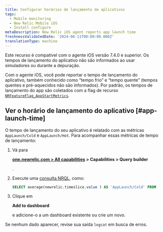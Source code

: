 ```yaml
---
title: Configurar horários de lançamento de aplicativos
tags:
  - Mobile monitoring
  - New Relic Mobile iOS
  - Install configure
metaDescription: New Relic iOS agent reports app launch time
freshnessValidatedDate: '2024-06-11T00:00:00.000Z'
translationType: machine
---
```


<Callout variant="important">
  Este recurso é compatível com o agente iOS versão 7.4.0 e superior. Os tempos de lançamento do aplicativo não são informados ao usar simuladores ou durante a depuração.
</Callout>

Com o agente iOS, você pode reportar o tempo de lançamento do aplicativo, também conhecido como “tempo frio” e “tempo quente” (tempos quentes e pré-aquecidos não são informados). Por padrão, os tempos de lançamento do app são coletados com a flag de recurso [`NRFeatureFlag_AppStartMetrics`](/docs/mobile-monitoring/new-relic-mobile/mobile-sdk/configure-settings/#applaunchtime).

## Ver o horário de lançamento do aplicativo [#app-launch-time]

O tempo de lançamento do seu aplicativo é relatado com as métricas `AppLaunch/Cold` e `AppLaunch/Hot`. Para acompanhar essas métricas de tempo de lançamento:

1. Vá para

   <DNT>**[one.newrelic.com > All capabilities](https://one.newrelic.com/all-capabilities) > Capabilities > Query builder**</DNT>

   .

2. Execute uma [consulta NRQL](/docs/query-your-data/explore-query-data/query-builder/use-advanced-nrql-mode-query-data/), como:

   ```sql
   SELECT average(newrelic.timeslice.value ) AS 'AppLaunch/Cold' FROM Metric WHERE metricTimesliceName = 'AppLaunch/Cold' AND entity.guid = 'YOUR_APP_TOKEN' SINCE 1664218800000 UNTIL 1664220600000 TIMESERIES
   ```

3. Clique em

   <DNT>**Add to dashboard**</DNT>

   e adicione-o a um dashboard existente ou crie um novo.

Se nenhum dado aparecer, revise sua saída `logcat` em busca de erros.